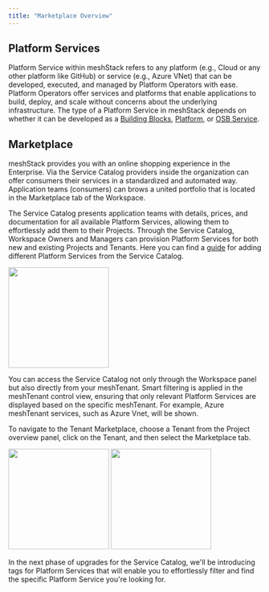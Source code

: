 ```yaml
---
title: "Marketplace Overview"
---
```


## Platform Services

Platform Service within meshStack refers to any platform (e.g., Cloud or any other platform like GitHub) or service (e.g., Azure VNet) that can be developed, executed, and managed by Platform Operators with ease. Platform Operators offer services and platforms that enable applications to build, deploy, and scale without concerns about the underlying infrastructure. The type of a Platform Service in meshStack depends on whether it can be developed as a [Building Blocks](/docs/administration.building-blocks.html), [Platform](/docs/administration.platforms.html), or [OSB Service](/docs/marketplace.service-instances.html).

## Marketplace

meshStack provides you with an online shopping experience in the Enterprise. Via the Service Catalog providers inside the organization can offer consumers their services in a standardized and automated way. Application teams (consumers) can brows a united portfolio that is located in the Marketplace tab of the Workspace.

The Service Catalog presents application teams with details, prices, and documentation for all available Platform Services, allowing them to effortlessly add them to their Projects. Through the Service Catalog, Workspace Owners and Managers can provision Platform Services for both new and existing Projects and Tenants. Here you can find a [guide](/docs/meshstack.how-to.add-platformservice.html) for adding different Platform Services from the Service Catalog.

<img height="200" src="/images/mp1.png" />

You can access the Service Catalog not only through the Workspace panel but also directly from your meshTenant. Smart filtering is applied in the meshTenant control view, ensuring that only relevant Platform Services are displayed based on the specific meshTenant. For example, Azure meshTenant services, such as Azure Vnet, will be shown.

To navigate to the Tenant Marketplace, choose a Tenant from the Project overview panel, click on the Tenant, and then select the Marketplace tab.

<img height="200" src="/images/mp2.png" />

<img height="200" src="/images/mp3.png" />

<Warning>In the next phase of upgrades for the Service Catalog, we'll be introducing tags for Platform Services that will enable you to effortlessly filter and find the specific Platform Service you're looking for.</Warning>

